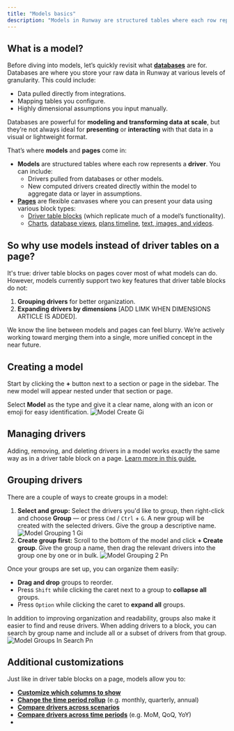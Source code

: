 ```yaml
---
title: "Models basics"
description: "Models in Runway are structured tables where each row represents a driver, allowing you to aggregate data, input assumptions, and build logic across drivers. While many of their capabilities overlap with driver table blocks on pages, models offer unique features like driver grouping and expanding drivers by dimension."
---
```


## What is a model?

Before diving into models, let’s quickly revisit what [**databases**](https://docs.runway.com/concepts/databases/databases-basics) are for. Databases are where you store your raw data in Runway at various levels of granularity. This could include:

- Data pulled directly from integrations.
- Mapping tables you configure.
- Highly dimensional assumptions you input manually.

Databases are powerful for **modeling and transforming data at scale**, but they’re not always ideal for **presenting** or **interacting** with that data in a visual or lightweight format.

That’s where **models** and **pages** come in:

- **Models** are structured tables where each row represents a **driver**. You can include:
  - Drivers pulled from databases or other models.
  - New computed drivers created directly within the model to aggregate data or layer in assumptions.
- [**Pages**](https://docs.runway.com/concepts/pages/pages-basics) are flexible canvases where you can present your data using various block types:
  - [Driver table blocks](https://docs.runway.com/concepts/pages/drivers-table-block) (which replicate much of a model’s functionality).
  - [Charts](https://docs.runway.com/concepts/pages/charts-block), [database views](https://docs.runway.com/concepts/pages/database-block), [plans timeline](https://docs.runway.com/concepts/plans#surfacing-plans-in-pages), [text, images, and videos](https://docs.runway.com/concepts/pages/text-media-block).

## So why use models instead of driver tables on a page?

It's true: driver table blocks on pages cover most of what models can do. However, models currently support two key features that driver table blocks do not:

1. **Grouping drivers** for better organization.
2. **Expanding drivers by dimensions** [ADD LIMK WHEN DIMENSIONS ARTICLE IS ADDED].

<Check>
  We know the line between models and pages can feel blurry. We’re actively working toward merging them into a single, more unified concept in the near future.
</Check>

## Creating a model

Start by clicking the **\+** button next to a section or page in the sidebar. The new model will appear nested under that section or page.

Select **Model** as the type and give it a clear name, along with an icon or emoji for easy identification.
![Model Create Gi](/images/models/model-create.gif)

## Managing drivers

Adding, removing, and deleting drivers in a model works exactly the same way as in a driver table block on a page. [Learn more in this guide.](https://docs.runway.com/concepts/pages/drivers-table-block#managing-drivers-in-the-table)

## Grouping drivers

There are a couple of ways to create groups in a model:

1. **Select and group:**
   Select the drivers you'd like to group, then right-click and choose **Group** — or press `Cmd` / `Ctrl` \+ `G`. A new group will be created with the selected drivers. Give the group a descriptive name.
   ![Model Grouping 1 Gi](/images/models/model-grouping-1.gif)
2. **Create group first:**
   Scroll to the bottom of the model and click **\+ Create group**. Give the group a name, then drag the relevant drivers into the group one by one or in bulk.
   ![Model Grouping 2 Pn](/images/models/model-grouping-2.png)

Once your groups are set up, you can organize them easily:

- **Drag and drop** groups to reorder.
- Press `Shift` while clicking the caret next to a group to **collapse all** groups.
- Press `Option` while clicking the caret to **expand all** groups.

In addition to improving organization and readability, groups also make it easier to find and reuse drivers. When adding drivers to a block, you can search by group name and include all or a subset of drivers from that group.
![Model Groups In Search Pn](/images/models/model-groups-in-search.png)

## Additional customizations

Just like in driver table blocks on a page, models allow you to:

- [**Customize which columns to show**](https://docs.runway.com/concepts/pages/drivers-table-block#customizing-table-columns)
- [**Change the time period rollup**](https://docs.runway.com/concepts/pages/drivers-table-block#time-period-rollups-quarter%2C-year%2C-etc) (e.g. monthly, quarterly, annual)
- [**Compare drivers across scenarios**](https://docs.runway.com/concepts/pages/drivers-table-block#comparing-drivers-across-scenarios)
- [**Compare drivers across time periods**](https://docs.runway.com/concepts/pages/drivers-table-block#comparing-drivers-across-time-periods) (e.g. MoM, QoQ, YoY)
- 